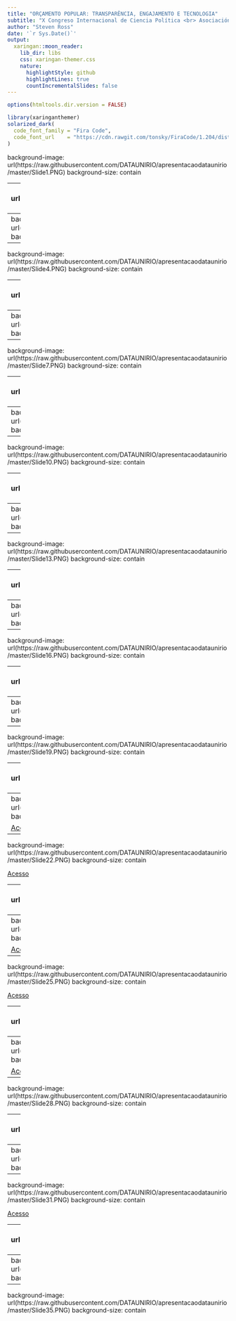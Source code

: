 ```yaml
---
title: "ORÇAMENTO POPULAR: TRANSPARÊNCIA, ENGAJAMENTO E TECNOLOGIA"
subtitle: "X Congreso Internacional de Ciencia Política <br> Asociación Latinoamericana de Ciencia Política (ALACIP)"  
author: "Steven Ross"
date: '`r Sys.Date()`'
output:
  xaringan::moon_reader:
    lib_dir: libs
    css: xaringan-themer.css
    nature:
      highlightStyle: github
      highlightLines: true
      countIncrementalSlides: false
---
```


```r
options(htmltools.dir.version = FALSE)
```

```r
library(xaringanthemer)
solarized_dark(
  code_font_family = "Fira Code",
  code_font_url    = "https://cdn.rawgit.com/tonsky/FiraCode/1.204/distr/fira_code.css"
)
```

background-image: url(https://raw.githubusercontent.com/DATAUNIRIO/apresentacaodataunirio/master/Slide1.PNG)
background-size: contain


---
background-image: url(https://raw.githubusercontent.com/DATAUNIRIO/apresentacaodataunirio/master/Slide2.PNG)
background-position: 50% 50%
background-size: contain

---
background-image: url(https://raw.githubusercontent.com/DATAUNIRIO/apresentacaodataunirio/master/Slide3.PNG)
background-size: contain


---
background-image: url(https://raw.githubusercontent.com/DATAUNIRIO/apresentacaodataunirio/master/Slide4.PNG)
background-size: contain

---
background-image: url(https://raw.githubusercontent.com/DATAUNIRIO/apresentacaodataunirio/master/Slide5.PNG)
background-position: 50% 50%
background-size: contain

---
background-image: url(https://raw.githubusercontent.com/DATAUNIRIO/apresentacaodataunirio/master/Slide6.PNG)
background-size: contain


---
background-image: url(https://raw.githubusercontent.com/DATAUNIRIO/apresentacaodataunirio/master/Slide7.PNG)
background-size: contain

---
background-image: url(https://raw.githubusercontent.com/DATAUNIRIO/apresentacaodataunirio/master/Slide8.PNG)
background-position: 50% 50%
background-size: contain

---
background-image: url(https://raw.githubusercontent.com/DATAUNIRIO/apresentacaodataunirio/master/Slide9.PNG)
background-size: contain


---
background-image: url(https://raw.githubusercontent.com/DATAUNIRIO/apresentacaodataunirio/master/Slide10.PNG)
background-size: contain

---
background-image: url(https://raw.githubusercontent.com/DATAUNIRIO/apresentacaodataunirio/master/Slide11.PNG)
background-position: 50% 50%
background-size: contain

---
background-image: url(https://raw.githubusercontent.com/DATAUNIRIO/apresentacaodataunirio/master/Slide12.PNG)
background-size: contain


---
background-image: url(https://raw.githubusercontent.com/DATAUNIRIO/apresentacaodataunirio/master/Slide13.PNG)
background-size: contain


---
background-image: url(https://raw.githubusercontent.com/DATAUNIRIO/apresentacaodataunirio/master/Slide14.PNG)
background-position: 50% 50%
background-size: contain

---
background-image: url(https://raw.githubusercontent.com/DATAUNIRIO/apresentacaodataunirio/master/Slide15.PNG)
background-size: contain


---
background-image: url(https://raw.githubusercontent.com/DATAUNIRIO/apresentacaodataunirio/master/Slide16.PNG)
background-size: contain

---
background-image: url(https://raw.githubusercontent.com/DATAUNIRIO/apresentacaodataunirio/master/Slide17.PNG)
background-position: 50% 50%
background-size: contain

---
background-image: url(https://raw.githubusercontent.com/DATAUNIRIO/apresentacaodataunirio/master/Slide18.PNG)
background-size: contain


---
background-image: url(https://raw.githubusercontent.com/DATAUNIRIO/apresentacaodataunirio/master/Slide19.PNG)
background-size: contain

---
background-image: url(https://raw.githubusercontent.com/DATAUNIRIO/apresentacaodataunirio/master/Slide20.PNG)
background-position: 50% 50%
background-size: contain


[Acesso](https://duttross.shinyapps.io/transparencia1/)


---
background-image: url(https://raw.githubusercontent.com/DATAUNIRIO/apresentacaodataunirio/master/Slide21.PNG)
background-size: contain

[Acesso](https://duttross.shinyapps.io/transparencia1/)

---
background-image: url(https://raw.githubusercontent.com/DATAUNIRIO/apresentacaodataunirio/master/Slide22.PNG)
background-size: contain

[Acesso](https://duttross.shinyapps.io/transparencia1/)

---
background-image: url(https://raw.githubusercontent.com/DATAUNIRIO/apresentacaodataunirio/master/Slide23.PNG)
background-position: 50% 50%
background-size: contain

[Acesso](https://duttross.shinyapps.io/transparencia1/)

---
background-image: url(https://raw.githubusercontent.com/DATAUNIRIO/apresentacaodataunirio/master/Slide24.PNG)
background-size: contain

[Acesso](https://duttross.shinyapps.io/transparencia1/)

---
background-image: url(https://raw.githubusercontent.com/DATAUNIRIO/apresentacaodataunirio/master/Slide25.PNG)
background-size: contain

[Acesso](https://duttross.shinyapps.io/transparencia1/)


---
background-image: url(https://raw.githubusercontent.com/DATAUNIRIO/apresentacaodataunirio/master/Slide26.PNG)
background-position: 50% 50%
background-size: contain


[Acesso](https://duttross.shinyapps.io/Engajamento/)


---
background-image: url(https://raw.githubusercontent.com/DATAUNIRIO/apresentacaodataunirio/master/Slide27.PNG)
background-size: contain

[Acesso](https://duttross.shinyapps.io/Engajamento/)

---
background-image: url(https://raw.githubusercontent.com/DATAUNIRIO/apresentacaodataunirio/master/Slide28.PNG)
background-size: contain


---
background-image: url(https://raw.githubusercontent.com/DATAUNIRIO/apresentacaodataunirio/master/Slide29.PNG)
background-position: 50% 50%
background-size: contain


---
background-image: url(https://raw.githubusercontent.com/DATAUNIRIO/apresentacaodataunirio/master/Slide30.PNG)
background-size: contain


---
background-image: url(https://raw.githubusercontent.com/DATAUNIRIO/apresentacaodataunirio/master/Slide31.PNG)
background-size: contain

[Acesso](https://duttross.shinyapps.io/orcamentopopularUFF/)


---
background-image: url(https://raw.githubusercontent.com/DATAUNIRIO/apresentacaodataunirio/master/Slide32.PNG)
background-size: contain

[Acesso](https://duttross.shinyapps.io/orcamentopopularUFF/)

---
background-image: url(https://raw.githubusercontent.com/DATAUNIRIO/apresentacaodataunirio/master/Slide33.PNG)
background-position: 50% 50%
background-size: contain

---
background-image: url(https://raw.githubusercontent.com/DATAUNIRIO/apresentacaodataunirio/master/Slide35.PNG)
background-size: contain



